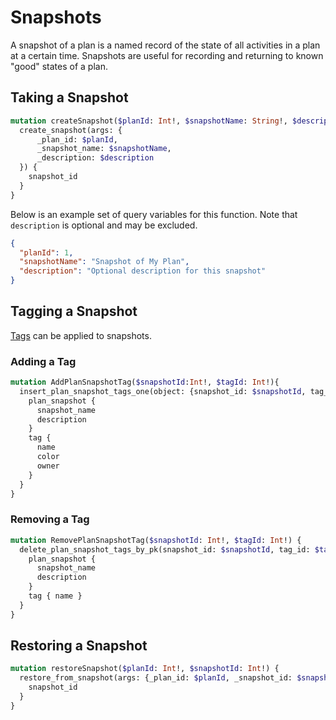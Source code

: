 # Snapshots

A snapshot of a plan is a named record of the state of all activities in a plan at a certain time.
Snapshots are useful for recording and returning to known "good" states of a plan.

## Taking a Snapshot

```graphql
mutation createSnapshot($planId: Int!, $snapshotName: String!, $description: String) {
  create_snapshot(args: {
      _plan_id: $planId,
      _snapshot_name: $snapshotName,
      _description: $description
  }) {
    snapshot_id
  }
}
```

Below is an example set of query variables for this function. Note that `description` is optional and may be excluded.

```json
{
  "planId": 1,
  "snapshotName": "Snapshot of My Plan",
  "description": "Optional description for this snapshot"
}
```

## Tagging a Snapshot

[Tags](../../tags) can be applied to snapshots.

### Adding a Tag

```graphql
mutation AddPlanSnapshotTag($snapshotId:Int!, $tagId: Int!){
  insert_plan_snapshot_tags_one(object: {snapshot_id: $snapshotId, tag_id: $tagId}) {
    plan_snapshot {
      snapshot_name
      description
    }
    tag {
      name
      color
      owner
    }
  }
}
```

### Removing a Tag

```graphql
mutation RemovePlanSnapshotTag($snapshotId: Int!, $tagId: Int!) {
  delete_plan_snapshot_tags_by_pk(snapshot_id: $snapshotId, tag_id: $tagId) {
    plan_snapshot {
      snapshot_name
      description
    }
    tag { name }
  }
}
```

## Restoring a Snapshot

```graphql
mutation restoreSnapshot($planId: Int!, $snapshotId: Int!) {
  restore_from_snapshot(args: {_plan_id: $planId, _snapshot_id: $snapshotId}) {
    snapshot_id
  }
}
```
